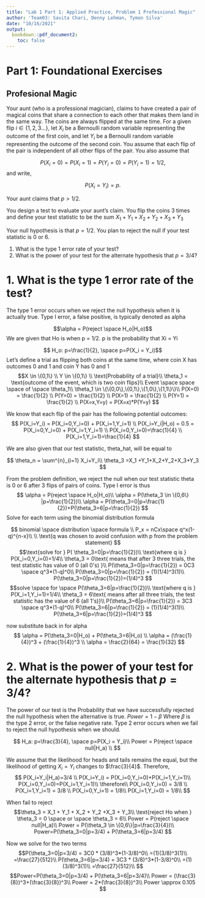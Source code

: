 ```yaml
---
title: "Lab 1 Part 1: Applied Practice, Problem 1 Professional Magic"
author: 'Team03: Savita Chari, Denny Lehman, Tymon Silva'
date: "10/16/2021"
output:
  bookdown::pdf_document2: 
    toc: false
---
```


# Part 1: Foundational Exercises
## Profesional Magic 

Your aunt (who is a professional magician), claims to have created a pair of magical coins that share a  connection to each other that makes them land in the same way.  The coins are always flipped at the same time.  For a given flip $i \in \{1,2,3...\}$, let $X_i$ be a Bernoulli random variable representing the outcome of the first coin, and let $Y_i$ be a Bernoulli random variable representing the outcome of the second coin.  You assume that each flip of the pair is independent of all other flips of the pair.  You also assume that

$$P(X_i=0)= P(X_i = 1) = P(Y_i=0) = P(Y_i = 1) = 1/2,$$
and write,

$$P(X_i = Y_i) = p.$$

Your aunt claims that $p > 1/2$.

You design a test to evaluate your aunt's claim.  You flip the coins 3 times and define your test statistic to be the sum $X_1 + Y_1 + X_2 + Y_2 + X_3 + Y_3$

Your null hypothesis is that $p=1/2$.  You plan to reject the null if your test statistic is 0 or 6.


1. What is the type 1 error rate of your test?
2. What is the power of your test for the alternate hypothesis that $p=3/4$?

# 1. What is the type 1 error rate of the test?

The type 1 error occurs when we reject the null hypothesis when it is actually true. Type I error, a false positive, is typically denoted as alpha

$$\alpha = P(reject \space H_o|H_o)$$
We are given that Ho is when p = 1/2. p is the probability that Xi = Yi

$$ H_o: p=\frac{1}{2}, \space p=P(X_i = Y_i)$$
Let's define a trial as flipping both coins at the same time, where coin X has outcomes 0 and 1 and coin Y has 0 and 1
$$X \in \{0,1\} \\
Y \in \{0,1\} \\
\text{Probability of a trial}\\
\theta_1 = \text{outcome of the event, which is two coin flips}\\
Event \space space \space of \space \theta_1\\
\theta_1 \in \{\{0,0\},\{0,1\},\{1,0\},\{1,1\}\}\\
P(X=0) = \frac{1}{2} \\
P(Y=0) = \frac{1}{2} \\
P(X=1) = \frac{1}{2} \\
P(Y=1) = \frac{1}{2} \\
P(X=x,Y=y) = P(X=x)*P(Y=y)
$$

We know that each flip of the pair has the following potential outcomes:
$$
P(X_i=Y_i) = P(X_i=0,Y_i=0) + P(X_i=1,Y_i=1) \\
P(X_i=Y_i|H_o) = 0.5 = P(X_i=0,Y_i=0) + P(X_i=1,Y_i=1) \\
P(X_i=0,Y_i=0)=\frac{1}{4} \\
P(X_i=1,Y_i=1)=\frac{1}{4}
$$

We are also given that our test statistic, theta_hat, will be equal to 

$$
\theta_n = \sum^{n}_{i=1}  X_i+Y_i\\
\theta_3 =X_1 +Y_1+X_2+Y_2+X_3+Y_3
$$

From the problem definition, we reject the null when our test statistic theta is 0 or 6 after 3 flips of pairs of coins. Type I error is thus
$$
\alpha = P(reject \space H_o|H_o)\\
\alpha = P(\theta_3 \in \{0,6\} |p=\frac{1}{2})\\
\alpha = P(\theta_3=0|p=\frac{1}{2})+P(\theta_3=6|p=\frac{1}{2})
$$
Solve for each term using the binomial distribution formula

$$
binomial \space distribution \space formula \\
P_x = nCx\space q^x(1-q)^{n-x}\\ \\
\text{q was chosen to avoid confusion with p from the problem statement}
$$
$$\text{solve for } P( \theta_3=0|p=\frac{1}{2})\\
\text{where q is } P(X_i=0,Y_i=0)=1/4\\
\theta_3 = 0\text{ means that after 3 three trials, the test statistic has value of 0 (all 0's) }\\
P(\theta_3=0|p=\frac{1}{2}) = 0C3 \space q^3*(1-q)^0\\
P(\theta_3=0|p=\frac{1}{2}) = (1)(1/4)^3(1)\\
P(\theta_3=0|p=\frac{1}{2})=(1/4)^3
$$
$$solve \space for \space P(\theta_3=6|p=\frac{1}{2})\\
\text{where q is } P(X_i=1,Y_i=1)=1/4\\
\theta_3 = 6\text{ means after all three trials, the test statistic has the value of 6 (all 1's)}\\
P(\theta_3=6|p=\frac{1}{2}) = 3C3 \space q^3*(1-q)^0\\
P(\theta_3=6|p=\frac{1}{2}) = (1)(1/4)^3(1)\\
P(\theta_3=6|p=\frac{1}{2})=(1/4)^3
$$

now substitute back in for alpha
$$
\alpha = P(\theta_3=0|H_o) + P(\theta_3=6|H_o) \\
\alpha = (\frac{1}{4})^3 + (\frac{1}{4})^3 \\
\alpha = \frac{2}{64} = \frac{1}{32}
$$




# 2. What is the power of your test for the alternate hypothesis that $p=3/4$?

The power of our test is the Probability that we have successfully rejected the null hypothesis when the alternative is true. $Power = 1 - \beta$
Where $\beta$ is the type 2 error, or the false negative rate. Type 2 error occurs when we fail to reject the null hypothesis when we should.

$$
H_a: p=\frac{3}{4}, \space p=P(X_i = Y_i)\\
Power = P(reject \space null|H_a) \\
$$


We assume that the likelihood for heads and tails remains the equal, but the likelihood of getting $X_i = Y_i$ changes to $\frac{3}{4}$. Therefore, 
$$
P(X_i=Y_i|H_a)=3/4 \\
P(X_i=Y_i) = P(X_i=0,Y_i=0)+P(X_i=1,Y_i=1)\\
P(X_i=0,Y_i=0)=P(X_i=1,Y_i=1)\\
\therefore\\
P(X_i=0,Y_i=0) = 3/8 \\
P(X_i=1,Y_i=1) = 3/8 \\
P(X_i=0,Y_i=1) = 1/8\\
P(X_i=1,Y_i=0) = 1/8\\
$$

When fail to reject
$$\theta_3 = X_1 + Y_1 + X_2 + Y_2 +X_3 + Y_3\\
\text{reject Ho when } \theta_3 = 0 \space or \space  \theta_3 = 6\\
Power = P(reject \space null|H_a)\\
Power = P(\theta_3 \in \{0,6\}|p=\frac{3}{4})\\
Power=P(\theta_3=0|p=3/4) + P(\theta_3=6|p=3/4)
$$

Now we solve for the two terms
$$P(\theta_3=0|p=3/4) = 3C0 * (3/8)^3*(1-3/8)^0\\
=(1)(3/8)^3(1)\\
=\frac{27}{512}\\
P(\theta_3=6|p=3/4) = 3C3 * (3/8)^3*(1-3/8)^0\\
=(1)(3/8)^3(1)\\
=\frac{27}{512}\\
$$
$$Power=P(\theta_3=0|p=3/4) + P(\theta_3=6|p=3/4)\\
Power = (\frac{3}{8})^3+(\frac{3}{8})^3\\
Power = 2*(\frac{3}{8})^3\\
Power \approx 0.105
$$


